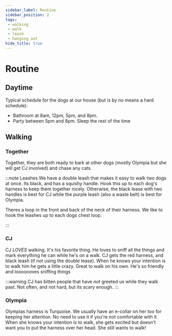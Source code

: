 ```yaml
---
sidebar_label: Routine
sidebar_position: 2
tags:
 - walking
 - walk
 - leash
 - hanging out
hide_title: true
---
```


# Routine

## Daytime
Typical schedule for the dogs at our house (but is by no means a hard schedule): 
- Bathroom at 8am, 12pm, 5pm, and 8pm. 
- Party between 5pm and 8pm. Sleep the rest of the time


## Walking
### Together
Together, they are both ready to bark at other dogs (mostly Olympia but she will get CJ involved) and chase any cats. 


:::note Leashes
We have a double leash that makes it easy to walk two dogs at once. Its black, and has a squishy handle. Hook this up to each dog's harness to keep them together nicely. Otherwise, the black lease with two handles is best for CJ while the purple leash (also a waste belt) is best for Olympia.

Theres a loop in the front and back of the neck of their harness. We like to hook the leashes up to each dogs chest loop.

:::


### CJ
CJ *LOVES* walking. It's his favorite thing. He loves to sniff all the things and mark everything he can while he's on a walk.
CJ gets the red harness, and black leash (if not using the double lease).
When he knows your intention is to walk him he gets a little crazy.
Great to walk on his own. He's so friendly and looooooves sniffing things

:::warning 
CJ has bitten people that have _not_ greeted us while they walk past. Not often, and not hard, but its scary enough.
:::

### Olympia
Olympias harness is Turquoise. We usually have an e-collar on her too for keeping her attention. No need to use it if you're not comfortable with it.
When she knows your intention is to walk, she gets excited but doesn't want you to put the harness over her head. She still wants to walk!
